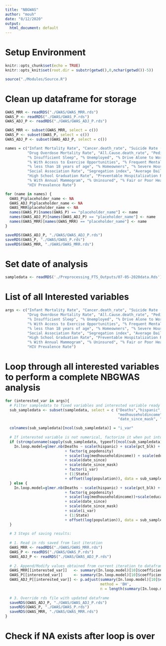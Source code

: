 ```yaml
---
title: "NBGWAS"
author: "mouh"
date: "8/12/2020"
output:
  html_document: default
---
```


# Setup Environment

```r
knitr::opts_chunk$set(echo = TRUE)
knitr::opts_knit$set(root.dir = substr(getwd(),0,nchar(getwd())-5))
```


```r
source("./Modules/Source.R")
```

# Clean up dataframe for storage

```r

GWAS_MRR <- readRDS("./GWAS/GWAS_MRR.rds")
GWAS_P <- readRDS("./GWAS/GWAS_P.rds")
GWAS_ADJ_P <- readRDS("./GWAS/GWAS_ADJ_P.rds")

GWAS_MRR <- subset(GWAS_MRR, select = c())
GWAS_P <- subset(GWAS_P, select = c())
GWAS_ADJ_P <- subset(GWAS_ADJ_P, select = c())

names = c("Infant Mortality Rate", "Cancer.death_rate", "Suicide Rate (Age-Adjusted)", "Assault.death_rate", "Despair.death_rate", "Motor Vehicle Mortality Rate",
          "Drug Overdose Mortality Rate", "All.Cause.death_rate", "PediatricAsthma", "AdultChronicLungDisease", "% Not Proficient in English",
          "% Insufficient Sleep", "% Unemployed", "% Drive Alone to Work", "% Long Commute - Drives Alone", "% Food Insecure",
          "% With Access to Exercise Opportunities", "% Frequent Mental Distress", "% Smokers", "% Excessive Drinking", "Overcrowding",
          "% less than 18 years of age", "% Homeowners", "% Severe Housing Cost Burden", "Average Number of Physically Unhealthy Days",
          "Social Association Rate", "Segregation index", "Average Daily PM2.5", "Presence of Water Violation", "Average Grade Performance",
          "High School Graduation Rate", "Preventable Hospitalization Rate", "Primary Care Physicians Rate", "Other Primary Care Provider Rate",
          "% With Annual Mammogram", "% Uninsured", "% Fair or Poor Health", "% Vaccinated", "Chlamydia Rate", "Mental Health Provider Rate",
          "HIV Prevalence Rate")

for (name in names) {
  GWAS_P$placeholder_name <- NA
  GWAS_ADJ_P$placeholder_name <- NA
  GWAS_MRR$placeholder_name <- NA
  names(GWAS_P)[names(GWAS_P) == "placeholder_name"] <- name
  names(GWAS_ADJ_P)[names(GWAS_ADJ_P) == "placeholder_name"] <- name
  names(GWAS_MRR)[names(GWAS_MRR) == "placeholder_name"] <- name
}

saveRDS(GWAS_ADJ_P, "./GWAS/GWAS_ADJ_P.rds")
saveRDS(GWAS_P, "./GWAS/GWAS_P.rds")
saveRDS(GWAS_MRR, "./GWAS/GWAS_MRR.rds")

```

# Set date of analysis

```r

sampledata <- readRDS('./Preprocessing_FTS_Outputs/07-05-2020data.Rds')

```

# List of all Interested variables

```r

args <- c("Infant Mortality Rate", "Cancer.death_rate", "Suicide Rate (Age-Adjusted)", "Assault.death_rate", "Despair.death_rate", "Motor Vehicle Mortality Rate",
          "Drug Overdose Mortality Rate", "All.Cause.death_rate", "PediatricAsthma", "AdultChronicLungDisease", "% Not Proficient in English",
          "% Insufficient Sleep", "% Unemployed", "% Drive Alone to Work", "% Long Commute - Drives Alone", "% Food Insecure",
          "% With Access to Exercise Opportunities", "% Frequent Mental Distress", "% Smokers", "% Excessive Drinking", "Overcrowding",
          "% less than 18 years of age", "% Homeowners", "% Severe Housing Cost Burden", "Average Number of Physically Unhealthy Days",
          "Social Association Rate", "Segregation index", "Average Daily PM2.5", "Presence of Water Violation", "Average Grade Performance",
          "High School Graduation Rate", "Preventable Hospitalization Rate", "Primary Care Physicians Rate", "Other Primary Care Provider Rate",
          "% With Annual Mammogram", "% Uninsured", "% Fair or Poor Health", "% Vaccinated", "Chlamydia Rate", "Mental Health Provider Rate",
          "HIV Prevalence Rate")
```

# Loop through all interested variables to perform a complete NBGWAS analysis

```r
for (interested_var in args){
  # Filter sampledata to fixed variables and interested variable ready for analysis
  sub_sampledata <- subset(sampledata, select = c ("Deaths","hispanic", "pct_blk", "pct_asian", "pct_white", "pct_native", "q_popdensity",
                                                   "medhouseholdincome", "education", "beds", "population", "date_since", 
                                                   "date_since_mask", "State", interested_var))

  colnames(sub_sampledata)[ncol(sub_sampledata)] = "i_var"
  
  # If interested variable is not numerical, factorize it when put into model or scale it otherwise.
  if (strcmp(unname(sapply(sub_sampledata, typeof)[ncol(sub_sampledata)]), "character")) {
    In.loop.model=glmer.nb(Deaths ~ scale(hispanic) + scale(pct_blk) + scale(pct_asian) + scale(pct_white) + scale(pct_native)
                           + factor(q_popdensity)
                           + scale(log(medhouseholdincome)) + scale(education) + scale(beds/population)
                           + scale(date_since) 
                           + scale(date_since_mask)
                           + factor(i_var)
                           + (1|State)
                           + offset(log(population)), data = sub_sampledata)
  } else {
    In.loop.model=glmer.nb(Deaths ~ scale(hispanic) + scale(pct_blk) + scale(pct_asian) + scale(pct_white) + scale(pct_native)
                           + factor(q_popdensity)
                           + scale(log(medhouseholdincome))+scale(education) + scale(beds/population)
                           + scale(date_since) 
                           + scale(date_since_mask)
                           + scale(i_var)
                           + (1|State)
                           + offset(log(population)), data = sub_sampledata)
  }
  
  # 3 Steps of saving results: 
  
  # 1. Read in rds saved from last iteration
  GWAS_MRR <- readRDS("./GWAS/GWAS_MRR.rds")
  GWAS_P <- readRDS("./GWAS/GWAS_P.rds")
  GWAS_ADJ_P <- readRDS("./GWAS/GWAS_ADJ_P.rds")
  
  # 2. Append/Modify values obtained from current iteration to dataframe
  GWAS_MRR[[interested_var]]   <- summary(In.loop.model)[10]$coefficients[2:16,1]
  GWAS_P[[interested_var]]     <- summary(In.loop.model)[10]$coefficients[2:16,4]
  GWAS_ADJ_P[[interested_var]] <- p.adjust(summary(In.loop.model)[10]$coefficients[2:16,4], 
                                           method = 'BH', 
                                           n = length(summary(In.loop.model)[10]$coefficients[2:16,4]))
  
  # 3. Override rds file with updated dataframe
  saveRDS(GWAS_ADJ_P, "./GWAS/GWAS_ADJ_P.rds")
  saveRDS(GWAS_P, "./GWAS/GWAS_P.rds")
  saveRDS(GWAS_MRR, "./GWAS/GWAS_MRR.rds")  
}

```

# Check if NA exists after loop is over
